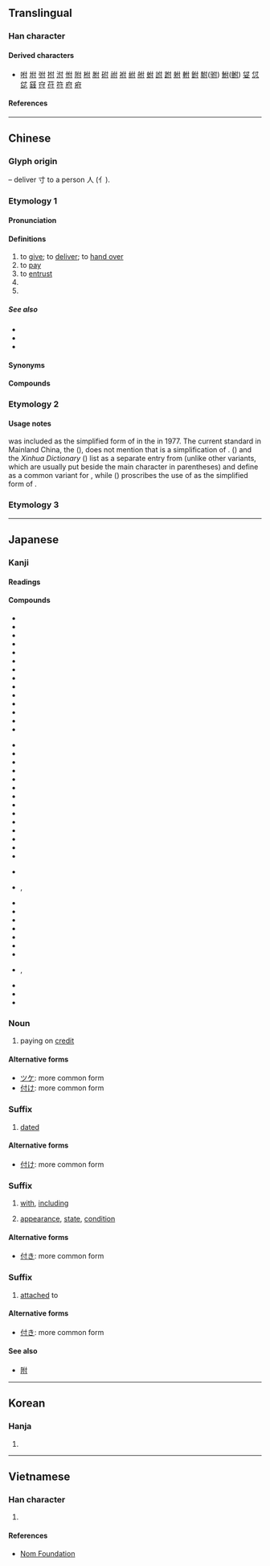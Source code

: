 {{also|村|代}}
{{character info}}
==Translingual==

===Han character===
{{Han char|rn=9|rad=人|as=03|sn=5|four=24200|canj=ODI|ids=⿰亻寸}}

====Derived characters====
* [[咐]] [[坿]] [[弣]] [[拊]] [[泭]] [[㤔]] [[附]] [[柎]] [[胕]] [[䂤]] [[祔]] [[袝]] [[紨]] [[䑧]] [[蚹]] [[詂]] [[跗]] [[䠵]] [[軵]] [[鉜]] [[駙]]([[驸]]) [[鮒]]([[鲋]]) [[姇]] [[怤]] [[㖚]] [[䵾]] [[𡧛]] [[苻]] [[符]] [[府]] [[㾈]]

====References====
{{Han ref|kx=0092.120|dkj=00373|dj=0196.020|hdz=10112.050|uh=4ED8}}

----

==Chinese==
{{zh-forms}}

===Glyph origin===
{{Han etym}}
{{Han compound|人|alt1=亻|t1=person|寸|t2=hand|ls=ic}} – deliver 寸 to a person 人 (亻).

===Etymology 1===

====Pronunciation====
{{zh-pron
|m=fù
|c=fu6
|c-t=fu5
|g=fu4
|h=pfs=fu;gd=fu4
|md=hó
|mn=ml,jj,tw:hù
|mn-t=hu3
|w=
|mc=y
|oc=y
|ma=
|cat=v,pn
}}

====Definitions====
{{zh-hanzi}}

# to [[give]]; to [[deliver]]; to [[hand over]]
# to [[pay]]
# to [[entrust]]
# {{zh-alt-form|副|a [[pair]]; a [[set]]; {{n-g|a classifier for facial expressions}}}}
# {{surname|zh}}

=====See also=====
* {{zh-l|給錢}}
* {{zh-l|納}}
* {{zh-l|支付}}

==== Synonyms ====
{{zh-dial|付}}

====Compounds====
{{zh-der|乾回付|分期付款|付之烏有|付合|償付|付方|代付|付給|委付|付之流水|天付良緣|付諸實施|付丙丁|付印|付款人|付之一哂|付托|付丙|付耳|付與|匯付|付之一嘆|付諸洪喬|付之一炬|付能|付清|付衣缽|分付|付畀|付諸不理|付諸東流|付費|付託|付諸流水|付排|付之春夢|對付|付梓|付之闕如|付出|不付得|劄付|付足|不付能|墊付|付款|不付能勾|付帳|付之東流|囑付|兌付|付之一笑|保險給付|付刊|付諸一炬|付訖|付郵|付錢|交付|死亡給付|暗付|應付裕如|應付票據|札付|支付|盡付闕如|撥付|應付自如|窮於應付|掛失止付|應付帳款|窨付|移轉支付|祝付|盡付東流|現金給付|支付命令|拒付|應付|拒絕承付|止付|發付|抽付|押付|零付款|託付|責付|給付|零存整付|覷付|繳付|補償支付|醫療給付|見付|預付|過付|預付卡|付崗|付家灣|付寨|付家堰}}

{{zh-cat|Elementary}}

===Etymology 2===
{{zh-see|傅|ss}}

====Usage notes====
{{lang|zh|付}} was included as the simplified form of {{l|zh|傅}} in the {{w|Second round of simplified Chinese characters|second round of simplification}} in 1977. The current standard in Mainland China, the {{w|Table of General Standard Chinese Characters}} ({{w2|zh|通用规范汉字表}}), does not mention that {{lang|zh|付}} is a simplification of {{l|zh|傅}}. ''{{w|A Dictionary of Current Chinese}}'' ({{w2|zh|现代汉语词典}}) and the ''Xinhua Dictionary'' ({{w2|zh|新华字典}}) list {{lang|zh|付}} as a separate entry from {{l|zh|傅}} (unlike other variants, which are usually put beside the main character in parentheses) and define {{lang|zh|付}} as a common variant for {{l|zh|傅}}, while ''{{w|Xiandai Hanyu Guifan Cidian}}'' ({{w2|zh|pref=《|现代汉语规范词典|suf=》}}) proscribes the use of {{lang|zh|付}} as the simplified form of {{l|zh|傅}}.

===Etymology 3===
{{zh-see|副|ssv}}

----

==Japanese==

===Kanji===
{{ja-kanji|grade=4|rs=人03}}

====Readings====
{{ja-readings
|goon=ふ
|kanon=ふ
|kun=つ-ける, つ-け, つ-く, つ-き
}}

====Compounds====
{{top3}}
* {{ja-r|付ける|つける|attach, affix}}
* {{ja-r|付ける|-つける|be accustomed to}}
* {{ja-r|付ける|-づける|give, impart}}
* {{ja-r|付け|つけ|bill, account}}
* {{ja-r|付け|つけ-|attached, fixed}}
* {{ja-r|付け|-つけ|one's favorite}}
* {{ja-r|付け|-づけ|attaching, affixing}}
* {{ja-r|付く|つく|be attached}}
* {{ja-r|付く|-づく|gain, become}}
* {{ja-r|付き|つき|ability to stick}}
* {{ja-r|付き|-つき|with, including}}
* {{ja-r|付き|-づき|attached to}}
* {{ja-r|付%加|ふ%か|addition, annexation}}
* {{ja-r|付%記|ふ%き|addition, appendix, note}}
{{mid3}}
* {{ja-r|付%近|ふ%きん|neighborhood, vicinity}}
* {{ja-r|付%言|ふ%げん|saying in addition, postscript}}
* {{ja-r|付%図|ふ%ず|attached map, plan, diagram or chart}}
* {{ja-r|付%随|ふ%ずい|incident to, attaching to, annexed to}}
* {{ja-r|付%則|ふ%そく|additional rules, bylaws}}
* {{ja-r|付%属|ふ%ぞく|attached, belonging, included}}
* {{ja-r|付%帯|ふ%たい|incidental, ancillary, accessory}}
* {{ja-r|付%着|ふ%ちゃく|sticking to, clinging to, adhesion}}
* {{ja-r|付%与|ふ%よ|grant, allowance, endowment}}
* {{ja-r|付%録|ふ%ろく|appendix, supplement, annex}}
* {{ja-r|還%付|かん%ぷ|return, restoration}}
* {{ja-r|寄%付|き%ふ|contribution, donation}}
* {{ja-r|給%付|きゅう%ふ|provision, benefit}}
* {{ja-r|交%付|こう%ふ|delivering, handing over}}
{{mid3}}
* {{ja-r|送%付|そう%ふ|sending, forwarding}}
* {{ja-r|貼%付|ちょう%ふ}}, {{ja-r|貼%付|てん%ぷ|pasting, paste, appending}}
* {{ja-r|添%付|てん%ぷ|attachment, appendix}}
* {{ja-r|納%付|のう%ふ|payment, supply}}
* {{ja-r|配%付|はい%ふ|distributing, dealing out, apportionment}}
* {{ja-r|受%付|うけ%つけ|reception, information desk}}
* {{ja-r|受%付%中|うけ%つけ%ちゅう|currently accepting}}
* {{ja-r|貸%付|かし%つけ|loan}}
* {{ja-r|外%付|そと%づけ|attached outside, external}}
* {{ja-r|根%付|ね%つけ}}, {{ja-r|根%付|ね%づけ|[[netsuke]], small sculptures popular during the Edo period}}
* {{ja-r|番%付|ばん%づけ|ranking of entertainers}}
* {{ja-r|日%付|ひ%づけ|date, dating}}
* {{ja-r|八%日%付|よう%か%-づけ|dated the eighth}}
{{bottom}}

===Noun===
{{ja-noun|つけ}}

# paying on [[credit]]

====Alternative forms====
* [[ツケ]]: more common form
* [[付け]]: more common form

===Suffix===
{{ja-pos|づけ|suffix}}

# [[dated]]

====Alternative forms====
* [[付け]]: more common form

===Suffix===
{{ja-pos|つき|suffix}}

# [[with]], [[including]]
#: {{ja-usex|[[BD]]%'''付'''|ブルーレイ%-'''つき'''|with Blu-Ray disc included}}
# [[appearance]], [[state]], [[condition]]

====Alternative forms====
* [[付き]]: more common form

===Suffix===
{{ja-pos|づき|suffix}}

# [[attached]] to

====Alternative forms====
* [[付き]]: more common form

====See also====
* [[附]]

----

==Korean==

===Hanja===
{{ko-hanja|부}}

# {{rfdef|ko|sort=人03}}

----

==Vietnamese==

===Han character===
{{vi-readings|reading=[[phó]], [[phú]], [[pho]]|rs=人03}}

# {{rfdef|vi|sort=人03}}

====References====
* [http://nomfoundation.org/common/nom_details.php?codepoint=4ed8 Nom Foundation]